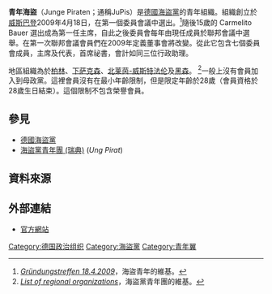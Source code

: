 {{Infobox Political Youth Organization
|name_Chinese = 青年海盜
|name_english = Young Pirates
|name_native = Junge Piraten (JuPis)
|colorcode = #2A84D2
|logo = [[File:Logo_Junge_Piraten.svg|220px]]
|chairperson = Florian Zumkeller-Quast
|secretary = Patrick Rauscher
|treasurer = Benjamin Pampel
|ideology = [[信息自由|信息自由]]
|founded = 2009年4月18日
|headquarters = [[柏林|柏林]]
|mother_party = [[德國海盜黨|德國海盜黨]]
|international = [[海盜黨國際|海盜黨國際]]
|website = [http://junge-piraten.de www.junge-piraten.de]
}}

'''青年海盜'''（Junge Piraten；通稱JuPis）是[[德國海盜黨|德國海盜黨]]的青年組織。組織創立於[[威斯巴登|威斯巴登]]2009年4月18日，在第一個委員會議中選出。<ref name="founding">[http://wiki.junge-piraten.de/index.php/Gr%C3%BCndung ''Gründungstreffen 18.4.2009'']，海盜青年的維基。</ref>隨後15歲的 Carmelito Bauer 選出成為第一任主席，自此之後委員會每年由現任成員於聯邦會議中選舉。在第一次聯邦會議會員們在2009年定義董事會將改變。從此它包含七個委員會成員，主席及代表，首席祕書，會計如同三位行政助理。

地區組織為於[[柏林|柏林]]、[[下萨克森|下萨克森]]、[[北莱茵-威斯特法伦|北莱茵-威斯特法伦]]及[[黑森|黑森]]。
<ref>[http://wiki.junge-piraten.de/index.php/Kategorie:Landesverb%C3%A4nde ''List of regional organizations'']，海盜黨青年團的維基。</ref>一般上沒有會員加入到母政黨。這裡會員沒有在最小年齡限制，但是限定年齡於28歲（會員資格於28歲生日結束）。這個限制不包含榮譽會員。 

== 參見 ==
* [[德國海盜黨|德國海盜黨]]
* [[海盜黨青年團_(瑞典)|海盜黨青年團 (瑞典)]] (''Ung Pirat'')

== 資料來源 ==
{{reflist}}

== 外部連結 ==
{{Commonscat|Junge Piraten}}
* [http://junge-piraten.de 官方網站] {{de}}

{{Pirate Party}}

{{Germany-stub}}
{{Political party-stub}}
[[Category:德国政治组织|Category:德国政治组织]]
[[Category:海盜黨|Category:海盜黨]]
[[Category:青年翼|Category:青年翼]]